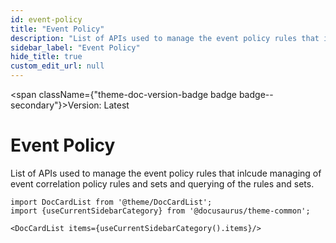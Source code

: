 ```yaml
---
id: event-policy
title: "Event Policy"
description: "List of APIs used to manage the event policy rules that inlcude managing of event correlation policy rules and sets and querying of the rules and sets."
sidebar_label: "Event Policy"
hide_title: true
custom_edit_url: null
---
```



<span className={"theme-doc-version-badge badge badge--secondary"}>Version: Latest</span>

<h1 className={"openapi__heading"}>Event Policy</h1>



List of APIs used to manage the event policy rules that inlcude managing of event correlation policy rules and sets and querying of the rules and sets.



```mdx-code-block
import DocCardList from '@theme/DocCardList';
import {useCurrentSidebarCategory} from '@docusaurus/theme-common';

<DocCardList items={useCurrentSidebarCategory().items}/>
```
      